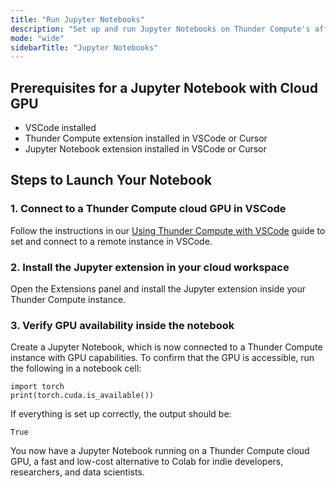 ```yaml
---
title: "Run Jupyter Notebooks"
description: "Set up and run Jupyter Notebooks on Thunder Compute's affordable cloud GPUs. Connect via VSCode, install extensions, and verify GPU access for ML/data science."
mode: "wide"
sidebarTitle: "Jupyter Notebooks"
---
```


## Prerequisites for a Jupyter Notebook with Cloud GPU

- VSCode installed
- Thunder Compute extension installed in VSCode or Cursor
- Jupyter Notebook extension installed in VSCode or Cursor

## Steps to Launch Your Notebook

### 1. Connect to a Thunder Compute cloud GPU in VSCode

Follow the instructions in our [Using Thunder Compute with VSCode](https://www.thundercompute.com/docs/guides/vscode-integration-for-thunder-compute) guide to set and connect to a remote instance in VSCode.

### 2. Install the Jupyter extension in your cloud workspace

Open the Extensions panel and install the Jupyter extension inside your Thunder Compute instance.

### 3. Verify GPU availability inside the notebook

Create a Jupyter Notebook, which is now connected to a Thunder Compute instance with GPU capabilities. To confirm that the GPU is accessible, run the following in a notebook cell:

```
import torch
print(torch.cuda.is_available())
```

If everything is set up correctly, the output should be:

```
True
```

You now have a Jupyter Notebook running on a Thunder Compute cloud GPU, a fast and low-cost alternative to Colab for indie developers, researchers, and data scientists.